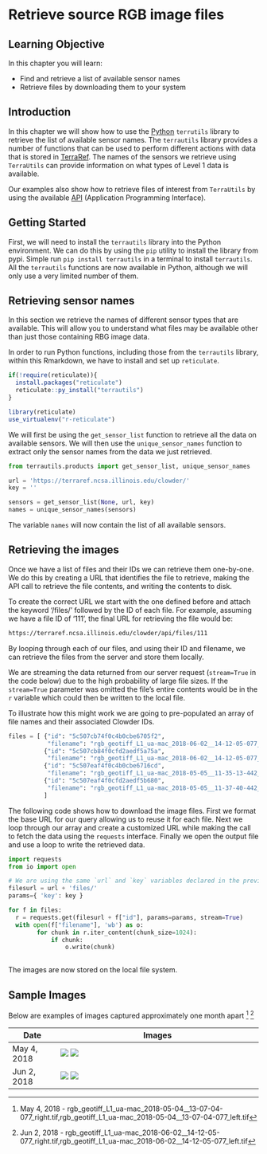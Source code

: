 # Retrieve source RGB image files

## Learning Objective

In this chapter you will learn:

- Find and retrieve a list of available sensor names 
- Retrieve files by downloading them to your system

## Introduction

In this chapter we will show how to use the [Python](https://www.python.org/) `terrutils` library to retrieve the list of available sensor names.
The `terrautils` library provides a number of functions that can be used to perform different actions with data that is stored in [TerraRef](https://terraref.ncsa.illinois.edu/clowder/). 
The names of the sensors we retrieve using  `TerraUtils` can provide information on what types of Level 1 data is available.

Our examples also show how to retrieve files of interest from `TerraUtils` by using the available [API](https://clowder.ncsa.illinois.edu/swagger/?url=https://terraref.ncsa.illinois.edu/clowder/swagger) (Application Programming Interface).

## Getting Started

First, we will need to install the `terrautils` library into the Python environment.
We can do this by using the `pip` utility to install the library from pypi.
Simple run `pip install terrautils` in a terminal to install `terrautils`.
All the `terrautils` functions are now available in Python, although we will only use a very limited number of them.

## Retrieving sensor names

In this section we retrieve the names of different sensor types that are available. 
This will allow you to understand what files may be available other than just those containing RBG image data.

In order to run Python functions, including those from the `terrautils` library, within this Rmarkdown, we have to install and set up `reticulate`. 

```r
if(!require(reticulate)){
  install.packages("reticulate")
  reticulate::py_install("terrautils")
}

library(reticulate)
use_virtualenv("r-reticulate")
```

We will first be using the `get_sensor_list` function to retrieve all the data on available sensors. 
We will then use the `unique_sensor_names` function to extract only the sensor names from the data we just retrieved.

```python
from terrautils.products import get_sensor_list, unique_sensor_names
```

```python
url = 'https://terraref.ncsa.illinois.edu/clowder/'
key = ''

sensors = get_sensor_list(None, url, key)
names = unique_sensor_names(sensors)
```

The variable `names` will now contain the list of all available sensors.

## Retrieving the images

Once we have a list of files and their IDs we can retrieve them one-by-one.
We do this by creating a URL that identifies the file to retrieve, making the API call to retrieve the file contents, and writing the contents to disk.

To create the correct URL we start with the one defined before and attach the keyword '/files/' followed by the ID of each file. 
For example, assuming we have a file ID of '111', the final URL for retrieving the file would be: 

``` sh
https://terraref.ncsa.illinois.edu/clowder/api/files/111
```

By looping through each of our files, and using their ID and filename, we can retrieve the files from the server and store them locally. 

We are streaming the data returned from our server request (`stream=True` in the code below) due to the high probability of large file sizes.
If the `stream=True` parameter was omitted the file's entire contents would be in the `r` variable which could then be written to the local file.

To illustrate how this might work we are going to pre-populated an array of file names and their associated Clowder IDs.

```python
files = [ {"id": "5c507cb74f0c4b0cbe6705f2",
           "filename": "rgb_geotiff_L1_ua-mac_2018-06-02__14-12-05-077_right.tif"}, 
          {"id": "5c507cb84f0cfd2aedf5a75a",
           "filename": "rgb_geotiff_L1_ua-mac_2018-06-02__14-12-05-077_left.tif"},
          {"id": "5c507eaf4f0c4b0cbe6716cd",
           "filename": "rgb_geotiff_L1_ua-mac_2018-05-05__11-35-13-442_left.tif"},
          {"id": "5c507eaf4f0cfd2aedf5b680",
           "filename": "rgb_geotiff_L1_ua-mac_2018-05-05__11-37-40-442_right.tif"}
          ]
```

The following code shows how to download the image files. 
First we format the base URL for our query allowing us to reuse it for each file.
Next we loop through our array and create a customized URL while making the call to fetch the data using the `requests` interface.
Finally we open the output file and use a loop to write the retrieved data.

```python
import requests
from io import open

# We are using the same `url` and `key` variables declared in the previous example above.
filesurl = url + 'files/'
params={ 'key': key }

for f in files:
  r = requests.get(filesurl + f["id"], params=params, stream=True)
  with open(f["filename"], 'wb') as o:
        for chunk in r.iter_content(chunk_size=1024): 
            if chunk:
                o.write(chunk)
     
```

The images are now stored on the local file system.

## Sample Images

Below are examples of images captured approximately one month apart [^1] [^2]

| Date        | Images                                              |
|-------------|-----------------------------------------------------|
| May 4, 2018 | ![](https://user-images.githubusercontent.com/45463434/52152314-38d23a80-2633-11e9-99c8-983d79d7bcda.png)  ![](https://user-images.githubusercontent.com/45463434/52152386-78992200-2633-11e9-9cca-ab6e7d09614d.png) |
| Jun 2, 2018 | ![](https://user-images.githubusercontent.com/45463434/52152360-65865200-2633-11e9-9397-14429a192868.png)  ![](https://user-images.githubusercontent.com/45463434/52152339-530c1880-2633-11e9-8b64-50ffdf8215be.png) |

[^1]: May 4, 2018 - rgb_geotiff_L1_ua-mac_2018-05-04__13-07-04-077_right.tif,rgb_geotiff_L1_ua-mac_2018-05-04__13-07-04-077_left.tif
[^2]: Jun 2, 2018 - rgb_geotiff_L1_ua-mac_2018-06-02__14-12-05-077_right.tif,rgb_geotiff_L1_ua-mac_2018-06-02__14-12-05-077_left.tif
